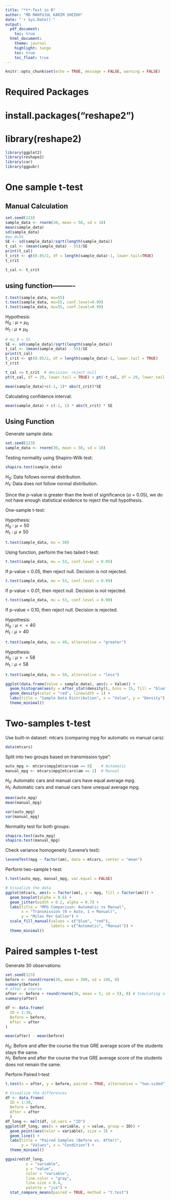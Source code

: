 ---
title: "*t*-Test in R"
author: "MD MAHFUJUL KARIM SHEIKH"
date: "`r Sys.Date()`"
output:
  pdf_document:
    toc: true
  html_document:
    theme: journal
    highlight: tango
    toc: true
    toc_float: true
---

```{r setup, include=FALSE}
knitr::opts_chunk$set(echo = TRUE, message = FALSE, warning = FALSE)
```


# Required Packages
# install.packages("reshape2")
# library(reshape2)

```{r}
library(ggplot2)
library(reshape2)
library(car)
library(ggpubr)
```

# One sample t-test

## Manual Calculation

```{r}
set.seed(123)
sample_data <- rnorm(30, mean = 50, sd = 10)
mean(sample_data)
sd(sample_data)
#mu_0=55
SE <- sd(sample_data)/sqrt(length(sample_data))
t_cal <- (mean(sample_data) - 55)/SE
print(t_cal)
t_crit <- qt(0.05/2, df = length(sample_data)-1, lower.tail=TRUE)
t_crit

t_cal <- t_crit
```
## using function----------
```{r}
t.test(sample_data, mu=55)
t.test(sample_data, mu=55, conf.level=0.99)
t.test(sample_data, mu=55, conf.level=0.99)
```


Hypothesis:\
$H_0: \mu = \mu_0$\
$H_1: \mu \neq \mu_0$\

```{r}
# mu_0 = 55
SE <- sd(sample_data)/sqrt(length(sample_data))
t_cal <- (mean(sample_data) - 55)/SE
print(t_cal)
t_crit <- qt(0.05/2, df = length(sample_data)-1, lower.tail = TRUE)
t_crit

t_cal <= t_crit  # decision: reject null
pt(t_cal, df = 29, lower.tail = TRUE) + pt(-t_cal, df = 29, lower.tail = FALSE)

mean(sample_data)+c(-1, 1)* abs(t_crit)*SE
```

Calculating confidence interval:
```{r}
mean(sample_data) + c(-1, 1) * abs(t_crit) * SE
```

## Using Function

Generate sample data:
```{r}
set.seed(123)
sample_data <- rnorm(30, mean = 50, sd = 10)
```

Testing normality using Shapiro-Wilk test:
```{r}
shapiro.test(sample_data)
```

$H_0:$ Data follows normal distribution.   
$H_1:$ Data does not follow normal distribution.   

Since the p-value is greater than the level of significance ($\alpha$ = 0.05), we do not have enough statistical evidence to reject the null hypothesis.

One-sample t-test:

Hypothesis:\
$H_0: \mu = 50$\
$H_1: \mu \neq 50$\


```{r}
t.test(sample_data, mu = 50)
```

Using function, perform the two tailed t-test:
```{r}
t.test(sample_data, mu = 53, conf.level = 0.95)
```

If p-value < 0.05, then reject null.
Decision is not rejected.

```{r}
t.test(sample_data, mu = 53, conf.level = 0.99)
```

If p-value < 0.01, then reject null. 
Decision is not rejected.

```{r}
t.test(sample_data, mu = 53, conf.level = 0.90)
```

If p-value < 0.10, then reject null. 
Decision is rejected.


Hypothesis:\
$H_0: \mu <= 40$\
$H_1: \mu > 40$\
```{r}
t.test(sample_data, mu = 40, alternative = "greater")
```

Hypothesis:\
$H_0: \mu >= 58$\
$H_1: \mu < 58$\
```{r}
t.test(sample_data, mu = 58, alternative = "less")
```


```{r}
ggplot(data.frame(Value = sample_data), aes(x = Value)) +
  geom_histogram(aes(y = after_stat(density)), bins = 15, fill = "blue", alpha = 0.5) +
  geom_density(color = "red", linewidth = 1) +
  labs(title = "Sample Data Distribution", x = "Value", y = "Density") +
  theme_minimal()
```

# Two-samples t-test

Use built-in dataset: mtcars (comparing mpg for automatic vs manual cars):
```{r}
data(mtcars)
```

Split into two groups based on transmission type":
```{r}
auto_mpg <- mtcars$mpg[mtcars$am == 0]    # Automatic
manual_mpg <- mtcars$mpg[mtcars$am == 1]  # Manual
```

$H_0$: Automatic cars and manual cars have equal average mpg.   
$H_1$: Automatic cars and manual cars have unequal average mpg.   

```{r}
mean(auto_mpg)
mean(manual_mpg)
```

```{r}
var(auto_mpg)
var(manual_mpg)
```



Normality test for both groups:
```{r}
shapiro.test(auto_mpg)
shapiro.test(manual_mpg)
```

Check variance homogeneity (Levene's test):
```{r}
leveneTest(mpg ~ factor(am), data = mtcars, center = "mean")
```

Perform two-sample t-test:
```{r}
t.test(auto_mpg, manual_mpg, var.equal = FALSE) 
```


```{r}
# Visualize the data
ggplot(mtcars, aes(x = factor(am), y = mpg, fill = factor(am))) +
  geom_boxplot(alpha = 0.6) +
  geom_jitter(width = 0.2, alpha = 0.7) +
  labs(title = "MPG Comparison: Automatic vs Manual", 
       x = "Transmission (0 = Auto, 1 = Manual)", 
       y = "Miles Per Gallon") +
  scale_fill_manual(values = c("blue", "red"), 
                    labels = c("Automatic", "Manual")) +
  theme_minimal()
```


# Paired samples t-test

Generate 30 observations:
```{r}
set.seed(123)
before <- round(rnorm(30, mean = 300, sd = 10), 0)
summary(before)
# after a course
after <- before + round(rnorm(30, mean = 5, sd = 5), 0) # Simulating a increase
summary(after)
```

```{r}
df <- data.frame(
  ID = 1:30,
  Before = before,
  After = after
)
```

```{r}
mean(after) - mean(before)
```


$H_0:$ Before and after the course the true GRE average score of the students stays the same.   
$H_1:$ Before and after the course the true GRE average score of the students does not remain the same.   

Perform Paired t-test
```{r}
t.test(x = after, y = before, paired = TRUE, alternative = "two.sided")
```

```{r}
# Visualize the differences
df <- data.frame(
  ID = 1:30,
  Before = before, 
  After = after
  )
df_long <- melt(df, id.vars = "ID")
ggplot(df_long, aes(x = variable, y = value, group = ID)) +
  geom_point(aes(color = variable), size = 3) +
  geom_line() +
  labs(title = "Paired Samples (Before vs. After)", 
       y = "Values", x = "Condition") +
  theme_minimal()

ggpaired(df_long, 
         x = "variable", 
         y = "value",
         color = "variable", 
         line.color = "gray", 
         line.size = 0.4,
         palette = "jco") +
  stat_compare_means(paired = TRUE, method = "t.test")
```

